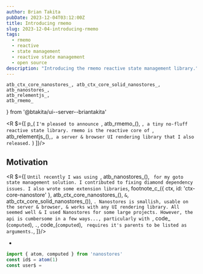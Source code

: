 ```yaml
---
author: Brian Takita
pubDate: 2023-12-04T03:12:00Z
title: Introducing rmemo
slug: 2023-12-04-introducing-rmemo
tags:
  - rmemo
  - reactive
  - state management
  - reactive state management
  - open source
description: "Introducing the rmemo reactive state management library."
---
```



	atb_ctx_core_nanostores_, atb_ctx_core_solid_nanostores_,
	atb_nanostores_,
	atb_relementjs_,
	atb_rmemo_
} from '@btakita/ui--server--briantakita'

<R $={[
	p_(
		`I'm pleased to announce `, atb_rmemo_(), `, a tiny no-fluff reactive state library. rmemo is the reactive core
		of `, atb_relementjs_(),`, a server & browser UI rendering library that I also released.`
	)
]}/>

## Motivation

<R $={[
	`Until recently I was using `, atb_nanostores_(), ` for my goto state management solution. I contributed to fixing
	diamond dependency issues. I also wrote some extension libraries`,
	footnote_c_({ ctx, id: 'ctx-core-nanostore' },
		atb_ctx_core_nanostores_(), ` & `, atb_ctx_core_solid_nanostores_()),
	`.
	Nanostores is smallish, usable on the server & browser, & works with any UI rendering library. All seemed well & I
	used Nanostores for some large projects. However, the api is cumbersome in a few ways..., particularly with `, code_
	(`computed`), `.`,
	code_(`computed`), ` requires it's parents to be listed as arguments.`,
]}/>

*

```ts
import { atom, computed } from 'nanostores'
const id$ = atom(1)
const user$ =
```
